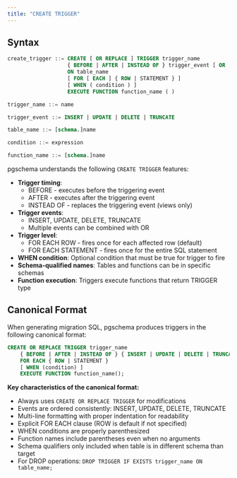 ```yaml
---
title: "CREATE TRIGGER"
---
```


## Syntax

```sql
create_trigger ::= CREATE [ OR REPLACE ] TRIGGER trigger_name
                   { BEFORE | AFTER | INSTEAD OF } trigger_event [ OR ... ]
                   ON table_name
                   [ FOR [ EACH ] { ROW | STATEMENT } ]
                   [ WHEN ( condition ) ]
                   EXECUTE FUNCTION function_name ( )

trigger_name ::= name

trigger_event ::= INSERT | UPDATE | DELETE | TRUNCATE

table_name ::= [schema.]name

condition ::= expression

function_name ::= [schema.]name
```

pgschema understands the following `CREATE TRIGGER` features:

- **Trigger timing**: 
  - BEFORE - executes before the triggering event
  - AFTER - executes after the triggering event  
  - INSTEAD OF - replaces the triggering event (views only)
- **Trigger events**: 
  - INSERT, UPDATE, DELETE, TRUNCATE
  - Multiple events can be combined with OR
- **Trigger level**:
  - FOR EACH ROW - fires once for each affected row (default)
  - FOR EACH STATEMENT - fires once for the entire SQL statement
- **WHEN condition**: Optional condition that must be true for trigger to fire
- **Schema-qualified names**: Tables and functions can be in specific schemas
- **Function execution**: Triggers execute functions that return TRIGGER type

## Canonical Format

When generating migration SQL, pgschema produces triggers in the following canonical format:

```sql
CREATE OR REPLACE TRIGGER trigger_name
    { BEFORE | AFTER | INSTEAD OF } { INSERT | UPDATE | DELETE | TRUNCATE } [ OR ... ] ON [schema.]table_name
    FOR EACH { ROW | STATEMENT }
    [ WHEN (condition) ]
    EXECUTE FUNCTION function_name();
```

**Key characteristics of the canonical format:**

- Always uses `CREATE OR REPLACE TRIGGER` for modifications
- Events are ordered consistently: INSERT, UPDATE, DELETE, TRUNCATE
- Multi-line formatting with proper indentation for readability
- Explicit FOR EACH clause (ROW is default if not specified)
- WHEN conditions are properly parenthesized
- Function names include parentheses even when no arguments
- Schema qualifiers only included when table is in different schema than target
- For DROP operations: `DROP TRIGGER IF EXISTS trigger_name ON table_name;`